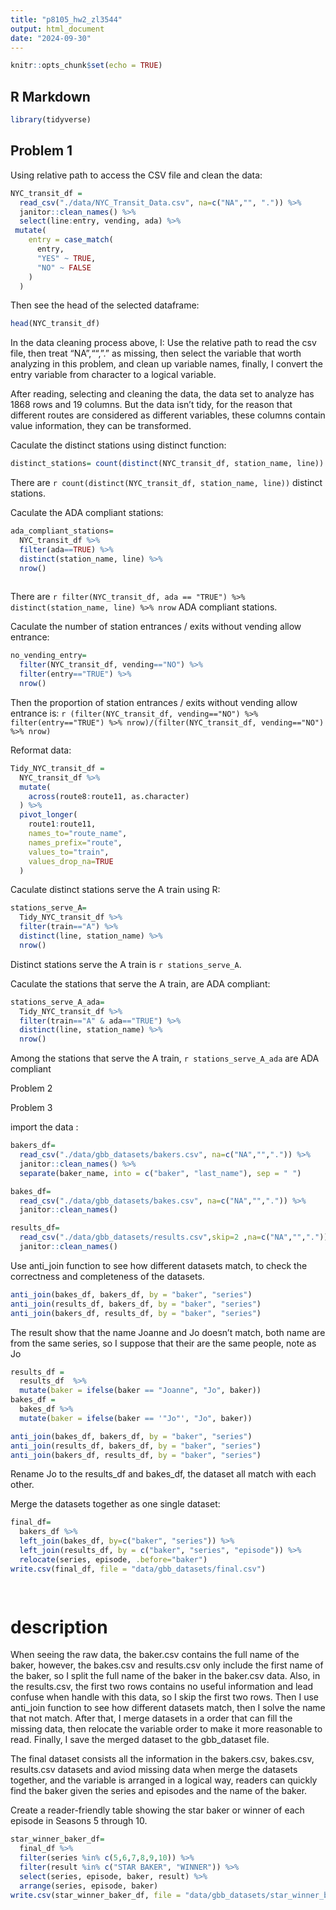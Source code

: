 ```yaml
---
title: "p8105_hw2_zl3544"
output: html_document
date: "2024-09-30"
---
```


```r
knitr::opts_chunk$set(echo = TRUE)
```

## R Markdown
```r
library(tidyverse)
```

## Problem 1

Using relative path to access the CSV file and clean the data:
```r
NYC_transit_df = 
  read_csv("./data/NYC_Transit_Data.csv", na=c("NA","", ".")) %>% 
  janitor::clean_names() %>% 
  select(line:entry, vending, ada) %>% 
 mutate(
    entry = case_match(
      entry,
      "YES" ~ TRUE,
      "NO" ~ FALSE
    )
  )

```
Then see the head of the selected dataframe:
```r
head(NYC_transit_df)
```
In the data cleaning process above, I: Use the relative path to read the csv file, then treat "NA","", "." as missing, then select the variable that worth analyzing in this problem, and clean up variable names, finally, I convert the entry variable from character to a logical variable.

After reading, selecting and cleaning the data, the data set to analyze has 1868 rows and 19 columns. But the data isn't tidy, for the reason that different routes are considered as different variables, these columns contain value information, they can be transformed.

Caculate the distinct stations using distinct function:
```r
distinct_stations= count(distinct(NYC_transit_df, station_name, line))
```
There are `r count(distinct(NYC_transit_df, station_name, line))` distinct stations.

Caculate the ADA compliant stations:
```r
ada_compliant_stations= 
  NYC_transit_df %>% 
  filter(ada==TRUE) %>% 
  distinct(station_name, line) %>% 
  nrow() 
  
```
There are `r filter(NYC_transit_df, ada == "TRUE") %>% distinct(station_name, line) %>% nrow` ADA compliant stations.

Caculate the number of station entrances / exits without vending allow entrance:
```r
no_vending_entry=
  filter(NYC_transit_df, vending=="NO") %>% 
  filter(entry=="TRUE") %>% 
  nrow()
```
Then the proportion of station entrances / exits without vending allow entrance is: `r (filter(NYC_transit_df, vending=="NO") %>% filter(entry=="TRUE") %>% nrow)/(filter(NYC_transit_df, vending=="NO") %>% nrow)`

Reformat data:
```r
Tidy_NYC_transit_df =
  NYC_transit_df %>% 
  mutate(
    across(route8:route11, as.character)
  ) %>% 
  pivot_longer(
    route1:route11,
    names_to="route_name",
    names_prefix="route",
    values_to="train",
    values_drop_na=TRUE
  ) 
```
Caculate distinct stations serve the A train using R:
```r
stations_serve_A=
  Tidy_NYC_transit_df %>% 
  filter(train=="A") %>% 
  distinct(line, station_name) %>% 
  nrow() 
```
Distinct stations serve the A train is `r stations_serve_A`.

Caculate the stations that serve the A train, are ADA compliant:
```r
stations_serve_A_ada=
  Tidy_NYC_transit_df %>% 
  filter(train=="A" & ada=="TRUE") %>% 
  distinct(line, station_name) %>% 
  nrow()
```
Among the stations that serve the A train, `r stations_serve_A_ada` are ADA compliant

Problem 2

Problem 3

import the data :
```r
bakers_df=
  read_csv("./data/gbb_datasets/bakers.csv", na=c("NA","",".")) %>% 
  janitor::clean_names() %>% 
  separate(baker_name, into = c("baker", "last_name"), sep = " ")
```
```r
bakes_df=
  read_csv("./data/gbb_datasets/bakes.csv", na=c("NA","",".")) %>% 
  janitor::clean_names()
```
```r
results_df=
  read_csv("./data/gbb_datasets/results.csv",skip=2 ,na=c("NA","",".")) %>% 
  janitor::clean_names()
```
Use anti_join function to see how different datasets match, to check the correctness and completeness of the datasets.
```r
anti_join(bakes_df, bakers_df, by = "baker", "series")
anti_join(results_df, bakers_df, by = "baker", "series")
anti_join(bakers_df, results_df, by = "baker", "series")
```
The result show that the name Joanne and Jo doesn’t match, both name are from the same series, so I suppose that their are the same people, note as Jo
```r
results_df = 
  results_df  %>% 
  mutate(baker = ifelse(baker == "Joanne", "Jo", baker))
bakes_df = 
  bakes_df %>% 
  mutate(baker = ifelse(baker == '"Jo"', "Jo", baker))

anti_join(bakes_df, bakers_df, by = "baker", "series")
anti_join(results_df, bakers_df, by = "baker", "series")
anti_join(bakers_df, results_df, by = "baker", "series")
```
Rename Jo to the results_df and bakes_df, the dataset all match with each other.

Merge the datasets together as one single dataset:
```r
final_df=
  bakers_df %>% 
  left_join(bakes_df, by=c("baker", "series")) %>% 
  left_join(results_df, by = c("baker", "series", "episode")) %>% 
  relocate(series, episode, .before="baker")
write.csv(final_df, file = "data/gbb_datasets/final.csv")

  
```
# description 
When seeing the raw data, the baker.csv contains the full name of the baker, however, the bakes.csv and results.csv only include the first name of the baker, so I split the full name of the baker in the baker.csv data. Also, in the results.csv, the first two rows contains no useful information and lead confuse when handle with this data, so I skip the first two rows. Then I use anti_join function to see how different datasets match, then I solve the name that not match. After that, I merge datasets in a order that can fill the missing data, then relocate the variable order to make it more reasonable to read. Finally, I save the merged dataset to the gbb_dataset file. 

The final dataset consists all the information in the bakers.csv, bakes.csv, results.csv datasets and aviod missing data when merge the datasets together, and the variable is arranged in a logical way, readers can quickly find the baker given the series and episodes and the name of the baker.

Create a reader-friendly table showing the star baker or winner of each episode in Seasons 5 through 10.
```r
star_winner_baker_df=
  final_df %>% 
  filter(series %in% c(5,6,7,8,9,10)) %>% 
  filter(result %in% c("STAR BAKER", "WINNER")) %>% 
  select(series, episode, baker, result) %>% 
  arrange(series, episode, baker)
write.csv(star_winner_baker_df, file = "data/gbb_datasets/star_winner_baker.csv")
```
